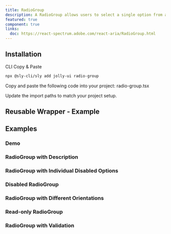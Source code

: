 ```yaml
---
title: RadioGroup
description: A RadioGroup allows users to select a single option from a list of mutually exclusive options.
featured: true
component: true
links:
  doc: https://react-spectrum.adobe.com/react-aria/RadioGroup.html
---
```


<ComponentPreview name="radio-group-demo" />

## Installation

<Tabs defaultValue="cli">

<TabsList>
  <TabsTrigger value="cli">CLI</TabsTrigger>
  <TabsTrigger value="manual">Copy & Paste</TabsTrigger>
</TabsList>

<TabsContent value="cli">

```bash
npx @sly-cli/sly add jolly-ui radio-group
```

</TabsContent>

<TabsContent value="manual">

<Steps>

<Step>
  Copy and paste the following code into your project: radio-group.tsx
</Step>

<ComponentSource name="radio-group" />

<Step>Update the import paths to match your project setup.</Step>

</Steps>

</TabsContent>

</Tabs>

## Reusable Wrapper - Example

<ComponentPreview name="radio-group-reusable" />

## Examples

### Demo

<ComponentPreview name="radio-group-demo" />

### RadioGroup with Description

<ComponentPreview name="radio-group-description" />

### RadioGroup with Individual Disabled Options

<ComponentPreview name="radio-group-disabled-individual" />

### Disabled RadioGroup

<ComponentPreview name="radio-group-disabled" />

### RadioGroup with Different Orientations

<ComponentPreview name="radio-group-orientation" />

### Read-only RadioGroup

<ComponentPreview name="radio-group-readonly" />

### RadioGroup with Validation

<ComponentPreview name="radio-group-validation" />
